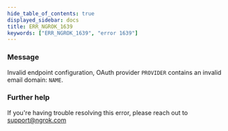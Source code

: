 ```yaml
---
hide_table_of_contents: true
displayed_sidebar: docs
title: ERR_NGROK_1639
keywords: ["ERR_NGROK_1639", "error 1639"]
---
```


### Message

Invalid endpoint configuration, OAuth provider `PROVIDER` contains an invalid email domain: `NAME`.

### Further help

If you're having trouble resolving this error, please reach out to [support@ngrok.com](mailto:support@ngrok.com?subject=Help%20with%20ERR_NGROK_1639)
